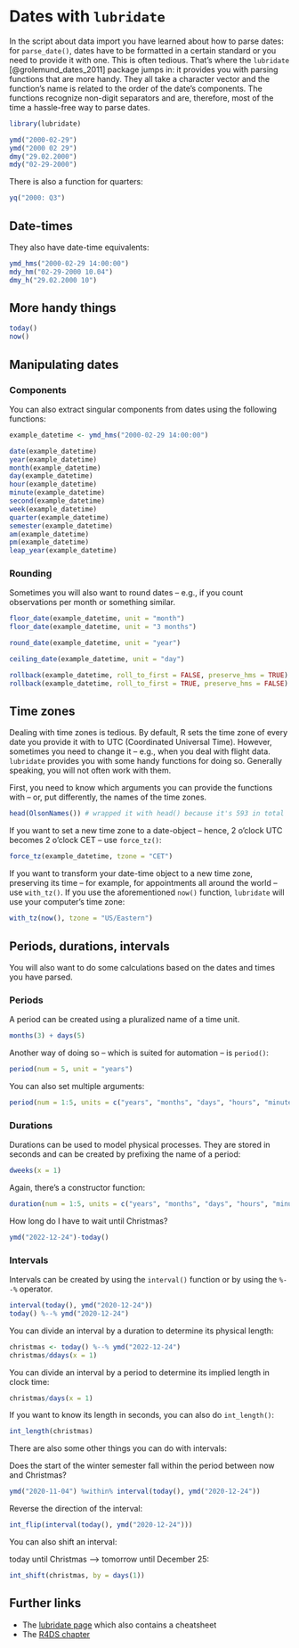 # Dates with `lubridate`

In the script about data import you have learned about how to parse dates: for `parse_date()`, dates have to be formatted in a certain standard or you need to provide it with one. This is often tedious. That's where the `lubridate` [@grolemund_dates_2011] package jumps in: it provides you with parsing functions that are more handy. They all take a character vector and the function's name is related to the order of the date's components. The functions recognize non-digit separators and are, therefore, most of the time a hassle-free way to parse dates.

```r
library(lubridate)

ymd("2000-02-29")
ymd("2000 02 29")
dmy("29.02.2000")
mdy("02-29-2000")
```

There is also a function for quarters:

```r
yq("2000: Q3")
```

## Date-times

They also have date-time equivalents:

```r
ymd_hms("2000-02-29 14:00:00")
mdy_hm("02-29-2000 10.04")
dmy_h("29.02.2000 10")
```

## More handy things

```r
today()
now()
```

## Manipulating dates

### Components

You can also extract singular components from dates using the following functions:

```r
example_datetime <- ymd_hms("2000-02-29 14:00:00")

date(example_datetime)
year(example_datetime)
month(example_datetime)
day(example_datetime)
hour(example_datetime)
minute(example_datetime)
second(example_datetime)
week(example_datetime)
quarter(example_datetime)
semester(example_datetime)
am(example_datetime)
pm(example_datetime)
leap_year(example_datetime)
```

### Rounding

Sometimes you will also want to round dates -- e.g., if you count observations per month or something similar.

```r
floor_date(example_datetime, unit = "month")
floor_date(example_datetime, unit = "3 months")

round_date(example_datetime, unit = "year")

ceiling_date(example_datetime, unit = "day")

rollback(example_datetime, roll_to_first = FALSE, preserve_hms = TRUE)
rollback(example_datetime, roll_to_first = TRUE, preserve_hms = FALSE)
```

## Time zones

Dealing with time zones is tedious. By default, R sets the time zone of every date you provide it with to UTC (Coordinated Universal Time). However, sometimes you need to change it -- e.g., when you deal with flight data. `lubridate` provides you with some handy functions for doing so. Generally speaking, you will not often work with them.

First, you need to know which arguments you can provide the functions with -- or, put differently, the names of the time zones.

```r
head(OlsonNames()) # wrapped it with head() because it's 593 in total
```

If you want to set a new time zone to a date-object -- hence, 2 o'clock UTC becomes 2 o'clock CET -- use `force_tz()`:

```r
force_tz(example_datetime, tzone = "CET")
```

If you want to transform your date-time object to a new time zone, preserving its time -- for example, for appointments all around the world -- use `with_tz()`. If you use the aforementioned `now()` function, `lubridate` will use your computer's time zone:

```r
with_tz(now(), tzone = "US/Eastern")
```

## Periods, durations, intervals

You will also want to do some calculations based on the dates and times you have parsed.

### Periods

A period can be created using a pluralized name of a time unit.

```r
months(3) + days(5)
```

Another way of doing so -- which is suited for automation -- is `period()`:

```r
period(num = 5, unit = "years")
```

You can also set multiple arguments:

```r
period(num = 1:5, units = c("years", "months", "days", "hours", "minutes"))
```

### Durations

Durations can be used to model physical processes. They are stored in seconds and can be created by prefixing the name of a period:

```r
dweeks(x = 1)
```

Again, there's a constructor function:

```r
duration(num = 1:5, units = c("years", "months", "days", "hours", "minutes"))
```

How long do I have to wait until Christmas?

```r
ymd("2022-12-24")-today()
```

### Intervals

Intervals can be created by using the `interval()` function or by using the `%--%` operator.

```r
interval(today(), ymd("2020-12-24"))
today() %--% ymd("2020-12-24")
```

You can divide an interval by a duration to determine its physical length:

```r
christmas <- today() %--% ymd("2022-12-24")
christmas/ddays(x = 1)
```

You can divide an interval by a period to determine its implied length in clock time:

```r
christmas/days(x = 1)
```

If you want to know its length in seconds, you can also do `int_length()`:

```r
int_length(christmas)
```

There are also some other things you can do with intervals:

Does the start of the winter semester fall within the period between now and Christmas?

```r
ymd("2020-11-04") %within% interval(today(), ymd("2020-12-24"))
```

Reverse the direction of the interval:

```r
int_flip(interval(today(), ymd("2020-12-24")))
```

You can also shift an interval:

today until Christmas --\> tomorrow until December 25:

```r
int_shift(christmas, by = days(1))
```

## Further links

-   The [lubridate page](https://lubridate.tidyverse.org) which also contains a cheatsheet
-   The [R4DS chapter](https://r4ds.had.co.nz/dates-and-times.html)
